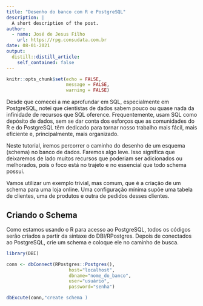 ```yaml
---
title: "Desenho do banco com R e PostgreSQL"
description: |
  A short description of the post.
author:
  - name: José de Jesus Filho
    url: https://rpg.consudata.com.br
date: 08-01-2021
output:
  distill::distill_article:
    self_contained: false
---
```



```r
knitr::opts_chunk$set(echo = FALSE,
                      message = FALSE,
                      warning = FALSE)
```

Desde que comecei a me aprofundar em SQL, especialmente em PostgreSQL, notei que cientistas de dados sabem pouco ou quase nada da infinidade de recursos que SQL oference. Frequentemente, usam SQL como depósito de dados, sem se dar conta dos esforços que as comunidades do R e do PostgreSQL têm dedicado para tornar nosso trabalho mais fácil, mais eficiente e, principalmente, mais organizado.

Neste tutorial, iremos percorrer o caminho do desenho de um esquema (schema) no banco de dados. Faremos algo leve. Isso significa que deixaremos de lado muitos recursos que poderiam ser adicionados ou melhorados, pois o foco está no trajeto e no essencial que todo schema possui.

Vamos utilizar um exemplo trivial, mas comum, que  é a criação de um schema para uma loja online. Uma configuração mínima supõe uma tabela de clientes, uma de produtos e outra de pedidos desses clientes.

## Criando o Schema

Como estamos usando o R para acesso ao PostgreSQL, todos os códigos serão criados a partir da sintaxe do DBI/RPostgres. Depois de conectados ao PostgreSQL, crie um schema e coloque ele no caminho de busca.

```r
library(DBI)

conn <- dbConnect(RPostgres::Postgres(),
                       host="localhost",
                       dbname="nome_do_banco",
                       user="usuário",
                       password="senha")

dbExcute(conn,"create schema )

```






